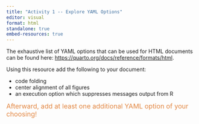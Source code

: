 ```yaml
---
title: "Activity 1 -- Explore YAML Options"
editor: visual
format: html
standalone: true
embed-resources: true
---
```


The exhaustive list of YAML options that can be used for HTML documents can be found here: <https://quarto.org/docs/reference/formats/html>.

Using this resource add the following to your document:

-   code folding
-   center alignment of all figures
-   an execution option which suppresses messages output from R

[Afterward, add at least one additional YAML option of your choosing!]{style="font-size: 1.25em; color: #e28743"}
